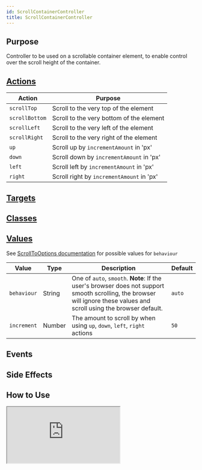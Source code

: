 ```yaml
---
id: ScrollContainerController
title: ScrollContainerController
---
```




## Purpose

Controller to be used on a scrollable container element, to enable control over the scroll height of the container.

## [Actions](https://stimulus.hotwire.dev/reference/actions)

| Action         | Purpose                                   |
|----------------|-------------------------------------------|
| `scrollTop`    | Scroll to the very top of the element     |
| `scrollBottom` | Scroll to the very bottom of the element  |
| `scrollLeft`   | Scroll to the very left of the element    |
| `scrollRight`  | Scroll to the very right of the element   |
| `up`           | Scroll up by `incrementAmount` in 'px'    |
| `down`         | Scroll down by `incrementAmount` in 'px'  |
| `left`         | Scroll left by `incrementAmount` in 'px'  |
| `right`        | Scroll right by `incrementAmount` in 'px' |

## [Targets](https://stimulus.hotwire.dev/reference/targets)
<NoTargets/>

## [Classes](https://stimulus.hotwire.dev/reference/classes)
<NoClasses/>

## [Values](https://stimulus.hotwire.dev/reference/values)

See [ScrollToOptions documentation](https://developer.mozilla.org/en-US/docs/Web/API/ScrollToOptions) for possible values for `behaviour`

| Value       | Type   | Description                                                                                                                                                            | Default |
|-------------|--------|------------------------------------------------------------------------------------------------------------------------------------------------------------------------|---------|
| `behaviour` | String | One of `auto`, `smooth`. **Note**: If the user's browser does not support smooth scrolling, the browser will ignore these values and scroll using the browser default. | `auto`  |
| `increment` | Number | The amount to scroll by when using `up`, `down`, `left`, `right` actions                                                                                               | `50`    |

## Events
<NoEvents/>

## Side Effects
<NoSideEffects/>


## How to Use


<iframe
  src="https://stimulus-library.netlify.app/controllers/scroll_container.html"
  style={{width: "100%", height: "500px", border: "0", borderRadius: "4px", overflow: "hidden"}}
  sandbox="allow-forms allow-modals allow-popups allow-presentation allow-same-origin allow-scripts"
/>

## See Also

[Scroll To Controller](./ScrollToController)
[Scroll To Top Controller](./ScrollToTopController)
[Scroll To Bottom Controller](./ScrollToBottomController)
[Scroll Into Focus Controller](./ScrollIntoFocusController)